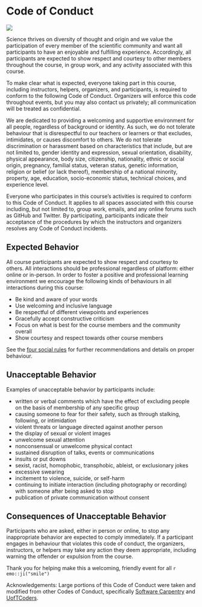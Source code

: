 # Code of Conduct {#conduct}

![](https://img.shields.io/badge/document%20status-completed-success?style=flat-square)

Science thrives on diversity of thought and origin and we value the participation
of every member of the scientific community and want all participants to have an
enjoyable and fulfilling experience. Accordingly, all participants are expected
to show respect and courtesy to other members throughout the course, in group
work, and any activity associated with this course.

To make clear what is expected, everyone taking part in this course, including
instructors, helpers, organizers, and participants, is required to conform to
the following Code of Conduct. Organizers will enforce this code throughout
events, but you may also contact us privately; all communication will be treated
as confidential.

We are dedicated to providing a welcoming and supportive environment
for all people, regardless of background or identity. As such, we do not
tolerate behaviour that is disrespectful to our teachers or learners or that
excludes, intimidates, or causes discomfort to others. We do not tolerate
discrimination or harassment based on characteristics that include, but are not
limited to, gender identity and expression, sexual orientation, disability,
physical appearance, body size, citizenship, nationality, ethnic or social
origin, pregnancy, familial status, veteran status, genetic information,
religion or belief (or lack thereof), membership of a national minority,
property, age, education, socio-economic status, technical choices, and
experience level.

Everyone who participates in this course's activities is required to conform to
this Code of Conduct. It applies to all spaces associated with this course
including, but not limited to, group work, emails, and any online forums such as
GitHub and Twitter. By participating, participants indicate their acceptance of
the procedures by which the instructors and organizers resolves any Code of
Conduct incidents.

## Expected Behavior

All course participants are expected to show respect and courtesy to others. All
interactions should be professional regardless of platform: either online or
in-person. In order to foster a positive and professional learning environment
we encourage the following kinds of behaviours in all interactions during this
course:

- Be kind and aware of your words
- Use welcoming and inclusive language
- Be respectful of different viewpoints and experiences
- Gracefully accept constructive criticism
- Focus on what is best for the course members and the community overall
- Show courtesy and respect towards other course members

See the [four social rules](https://www.recurse.com/manual#sub-sec-social-rules)
for further recommendations and details on proper behaviour.

## Unacceptable Behavior

Examples of unacceptable behavior by participants include:

- written or verbal comments which have the effect of excluding people on the basis of membership of any specific group
- causing someone to fear for their safety, such as through stalking, following, or intimidation
- violent threats or language directed against another person
- the display of sexual or violent images
- unwelcome sexual attention
- nonconsensual or unwelcome physical contact
- sustained disruption of talks, events or communications
- insults or put downs
- sexist, racist, homophobic, transphobic, ableist, or exclusionary jokes
- excessive swearing
- incitement to violence, suicide, or self-harm
- continuing to initiate interaction (including photography or recording) with someone after being asked to stop
- publication of private communication without consent

## Consequences of Unacceptable Behavior

Participants who are asked, either in person or online, to stop any
inappropriate behavior are expected to comply immediately. If a participant
engages in behaviour that violates this code of conduct, the organizers,
instructors, or helpers may take any action they deem appropriate, including
warning the offender or expulsion from the course.

Thank you for helping make this a welcoming, friendly event for all `r emo::ji("smile")`

Acknowledgements: Large portions of this Code of Conduct were taken and modified
from other Codes of Conduct, specifically
[Software Carpentry](https://docs.carpentries.org/topic_folders/policies/code-of-conduct.html)
and [UofTCoders](https://github.com/UofTCoders/studyGroup/blob/gh-pages/codeOfConduct.md).
